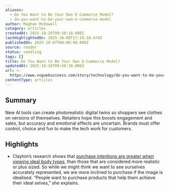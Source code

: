 ```yaml
---
aliases:
  - Do You Want to Be Your Own E-Commerce Model?
  - do-you-want-to-be-your-own-e-commerce-model
author: Maghan McDowell
category: articles
createdAt: 2025-10-26T09:50:18.000Z
lastHighlightedOn: 2025-10-08T17:15:10.474Z
publishedOn: 2025-10-07T00:00:00.000Z
source: reader
status: seedling
tags: []
title: Do You Want to Be Your Own E-Commerce Model?
updatedAt: 2025-10-26T09:50:38.000Z
url: >-
  https://www.voguebusiness.com/story/technology/do-you-want-to-be-your-own-e-commerce-model
contentType: articles
---
```

## Summary

New AI tools can create photorealistic digital twins so shoppers see clothes on versions of themselves. Retailers hope this boosts engagement and sales, but accuracy and emotional effects are uncertain. Brands must offer control, choice and fun to make the tech work for customers.

## Highlights

- Clayton’s research shows that [purchase intentions are greater when viewing ideal body types](https://www.tandfonline.com/doi/abs/10.1080/03637751.2017.1332770), than those that are considered more realistic or plus sized. So while we might think we want to see ourselves accurately represented, we are more inclined to purchase if the image is idealised. “People want to purchase products that help them achieve their ideal selves,” she explains.
